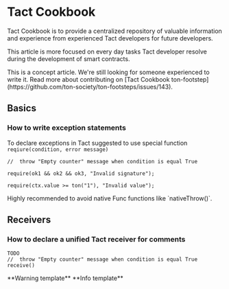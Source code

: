 
# Tact Cookbook

Tact Cookbook is to provide a centralized repository of valuable information and experience from experienced Tact developers for future developers.

This article is more focused on every day tasks Tact developer resolve during the development of smart contracts.

<Callout type="warning" emoji="⚠️">
This is a concept article. We're still looking for someone experienced to write it. Read more about contributing on [Tact Cookbook ton-footstep](https://github.com/ton-society/ton-footsteps/issues/143).
</Callout>


## Basics
### How to write exception statements

To declare exceptions in Tact suggested to use special function `reqiure(condition, error message)`

```tact
//  throw "Empty counter" message when condition is equal True

require(ok1 && ok2 && ok3, "Invalid signature");

require(ctx.value >= ton("1"), "Invalid value");
```
<Callout type="warning" emoji="⚠️">
Highly recommended to avoid native Func functions like `nativeThrow()`.
</Callout>


## Receivers
### How to declare a unified Tact receiver for comments
```tact
TODO
//  throw "Empty counter" message when condition is equal True
receive()
```
<Callout type="warning" emoji="⚠️">
**Warning template**
</Callout>

<Callout type="info" emoji="📚️">
**Info template**
</Callout>